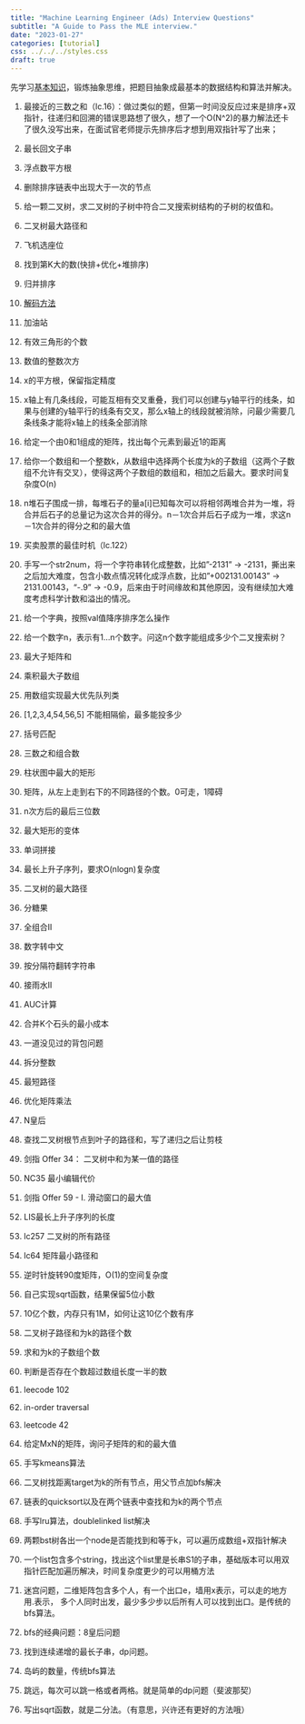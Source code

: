 ```yaml
---
title: "Machine Learning Engineer (Ads) Interview Questions"
subtitle: "A Guide to Pass the MLE interview."
date: "2023-01-27"
categories: [tutorial]
css: ../../../styles.css
draft: true
---
```


先学习[基本知识](https://oi-wiki.org/basic/simulate/)，锻炼抽象思维，把题目抽象成最基本的数据结构和算法并解决。

1. 最接近的三数之和（lc.16）：做过类似的题，但第一时间没反应过来是排序+双指针，往递归和回溯的错误思路想了很久，想了一个O(N^2)的暴力解法还卡了很久没写出来，在面试官老师提示先排序后才想到用双指针写了出来；

1. 最长回文子串

1. 浮点数平方根

1. 删除排序链表中出现大于一次的节点

1. 给一颗二叉树，求二叉树的子树中符合二叉搜索树结构的子树的权值和。

1. 二叉树最大路径和

1. 飞机选座位

1. 找到第K大的数(快排+优化+堆排序)

1. 归并排序

1. [解码方法](https://www.nowcoder.com/discuss/353159455569289216?sourceSSR=search1.:~:text=5.%E7%AE%97%E6%B3%95%E9%A2%98%EF%BC%9A-,%E8%A7%A3%E7%A0%81%E6%96%B9%E6%B3%95,-6.%E6%99%BA%E5%8A%9B%E9%A2%98)

1. 加油站

1. 有效三角形的个数

1. 数值的整数次方

1. x的平方根，保留指定精度

1. x轴上有几条线段，可能互相有交叉重叠，我们可以创建与y轴平行的线条，如果与创建的y轴平行的线条有交叉，那么x轴上的线段就被消除，问最少需要几条线条才能将x轴上的线条全部消除

1. 给定一个由0和1组成的矩阵，找出每个元素到最近1的距离

1. 给你一个数组和一个整数k，从数组中选择两个长度为k的子数组（这两个子数组不允许有交叉），使得这两个子数组的数组和，相加之后最大。要求时间复杂度O(n)

1. n堆石子围成一排，每堆石子的量a[i]已知每次可以将相邻两堆合并为一堆，将合并后石子的总量记为这次合并的得分。n－1次合并后石子成为一堆，求这n－1次合并的得分之和的最大值

1. 买卖股票的最佳时机（lc.122）

1. 手写一个str2num，将一个字符串转化成整数，比如"-2131" -> -2131，撕出来之后加大难度，包含小数点情况转化成浮点数，比如"+002131.00143" -> 2131.00143，"-.9" -> -0.9，后来由于时间缘故和其他原因，没有继续加大难度考虑科学计数和溢出的情况。

1. 给一个字典，按照val值降序排序怎么操作

1. 给一个数字n，表示有1...n个数字。问这n个数字能组成多少个二叉搜索树？

1. 最大子矩阵和

1. 乘积最大子数组

1. 用数组实现最大优先队列类

1. [1,2,3,4,54,56,5] 不能相隔偷，最多能投多少

1. 括号匹配

1. 三数之和组合数

1. 柱状图中最大的矩形

1. 矩阵，从左上走到右下的不同路径的个数。0可走，1障碍

1. n次方后的最后三位数

1. 最大矩形的变体

1. 单词拼接

1. 最长上升子序列，要求O(nlogn)复杂度

1. 二叉树的最大路径

1. 分糖果

1. 全组合II

1. 数字转中文

1. 按分隔符翻转字符串

1. 接雨水II

1. AUC计算

1. 合并K个石头的最小成本

1. 一道没见过的背包问题

1. 拆分整数

1. 最短路径

1. 优化矩阵乘法

1. N皇后

1. 查找二叉树根节点到叶子的路径和，写了递归之后让剪枝

1. 剑指 Offer 34： 二叉树中和为某一值的路径

1. NC35 最小编辑代价

1. 剑指 Offer 59 - I. 滑动窗口的最大值

1. LIS最长上升子序列的长度

1. lc257 二叉树的所有路径

1. lc64 矩阵最小路径和

1. 逆时针旋转90度矩阵，O(1)的空间复杂度

1. 自己实现sqrt函数，结果保留5位小数

1. 10亿个数，内存只有1M，如何让这10亿个数有序

1. 二叉树子路径和为k的路径个数

1. 求和为k的子数组个数

1. 判断是否存在个数超过数组长度一半的数

1. leecode 102

1. in-order traversal

1. leetcode 42

1. 给定MxN的矩阵，询问子矩阵的和的最大值

1. 手写kmeans算法 

1. 二叉树找距离target为k的所有节点，用父节点加bfs解决 

1. 链表的quicksort以及在两个链表中查找和为k的两个节点 

1. 手写lru算法，doublelinked list解决

1. 两颗bst树各出一个node是否能找到和等于k，可以遍历成数组+双指针解决

1. 一个list包含多个string，找出这个list里是长串S1的子串，基础版本可以用双指针匹配加遍历解决，时间复杂度更少的可以用桶方法

1. 迷宫问题，二维矩阵包含多个人，有一个出口e，墙用x表示，可以走的地方用.表示， 多个人同时出发，最少多少步以后所有人可以找到出口。是传统的bfs算法。

1. bfs的经典问题：8皇后问题

1. 找到连续递增的最长子串，dp问题。

1. 岛屿的数量，传统bfs算法

1. 跳远，每次可以跳一格或者两格。就是简单的dp问题（斐波那契）

1. 写出sqrt函数，就是二分法。（有意思，兴许还有更好的方法哦）